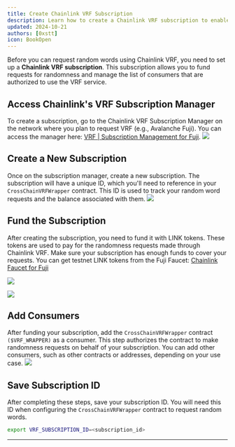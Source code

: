 ```yaml
---
title: Create Chainlink VRF Subscription
description: Learn how to create a Chainlink VRF subscription to enable cross-chain randomness requests.
updated: 2024-10-21
authors: [0xstt]
icon: BookOpen
---
```



Before you can request random words using Chainlink VRF, you need to set up a **Chainlink VRF subscription**. This subscription allows you to fund requests for randomness and manage the list of consumers that are authorized to use the VRF service.

<Steps>
<Step>

## Access Chainlink's VRF Subscription Manager

To create a subscription, go to the Chainlink VRF Subscription Manager on the network where you plan to request VRF (e.g., Avalanche Fuji). You can access the manager here: [VRF | Subscription Management for Fuji](https://vrf.chain.link/fuji).
![](/common-images/chainlink-vrf/visit-subscription-management.png)

</Step>
<Step>

## Create a New Subscription

Once on the subscription manager, create a new subscription. The subscription will have a unique ID, which you'll need to reference in your `CrossChainVRFWrapper` contract. This ID is used to track your random word requests and the balance associated with them.
![](/common-images/chainlink-vrf/create-subscription.png)

</Step>
<Step>

## Fund the Subscription

After creating the subscription, you need to fund it with LINK tokens. These tokens are used to pay for the randomness requests made through Chainlink VRF. Make sure your subscription has enough funds to cover your requests.
You can get testnet LINK tokens from the Fuji Faucet: [Chainlink Faucet for Fuji](https://faucets.chain.link/fuji)

![](/common-images/chainlink-vrf/faucet.png)

![](/common-images/chainlink-vrf/add-funds.png)

</Step>
<Step>

## Add Consumers

After funding your subscription, add the `CrossChainVRFWrapper` contract `($VRF_WRAPPER)` as a consumer. This step authorizes the contract to make randomness requests on behalf of your subscription. You can add other consumers, such as other contracts or addresses, depending on your use case.
![](/common-images/chainlink-vrf/add-consumer.png)

</Step>
<Step>

## Save Subscription ID

After completing these steps, save your subscription ID. You will need this ID when configuring the `CrossChainVRFWrapper` contract to request random words.

```bash
export VRF_SUBSCRIPTION_ID=<subscription_id>
```

</Step>
</Steps>

---
